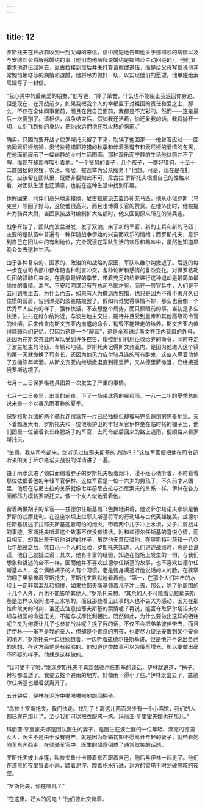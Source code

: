```yaml
---
---
---
```

title: 12
---





罗斯托夫在开战前收到一封父母的来信，信中简短地告知他关于娜塔莎的病情以及与安德烈公爵解除婚约的事（他们向他解释说婚约是娜塔莎主动回绝的），他们又要求他退伍回家去，尼古拉接到信后并未打算请假或退伍，而是给父母写信说他非常惋惜娜塔莎的病情和退婚，他将尽力做好一切，以实现他们的愿望。他单独给索尼娅写了一封信。

“我心灵中的最亲爱的朋友，”他写道，“除了荣誉，什么也不能阻止我返回你身边。但是现在，在开战前夕，如果我把我个人的幸福置于对祖国的责任和爱之上，那么，不仅在全体同事面前，而且在我自己面前，我都是不光彩的。然而——这是最后一次离别了。请相信，战争结束后，假如我还活着，你还爱我的话，我将抛开一切，立刻飞到你的身边，把你永远拥抱在我火热的胸前。”

确实，只因为要开战才使罗斯托夫留了下来，耽误了他回家——他曾答应过——回去同索尼娅结婚，奥特拉德诺耶狩猎的秋季和伴着圣诞节和索尼娅的爱情的冬天，在他面前展示了一幅幽静的乡村生活图画，那种观乐而宁静的生活他以前并不了解，而现在却那样吸引着他。“一个贤慧的妻子，几个孩子，一群好猎狗，十至十二群凶猛的灵狸，农活、邻居，被选举为公众服务！”他想。可是，现在是在打仗，应该留在团队里，既然非要如此不可，尼古拉·罗斯托夫根据自己的性格来看，对团队生活也还满意，也能在这种生活中找到乐趣。

休假回来，同伴们高兴地迎接他，尼古拉被派去置办补充马匹，他从小俄罗斯（乌克兰）领回了好马，这使他很高兴，而且也博得长官的赞赏。在他外出时，他被提升为骑兵大尉，当团队按战时编制扩大名额时，他又回到原来所在的骑兵连。

战争开始了，团队向波兰进发，发了双饷，来了新的军官、新的士兵和新的马匹；主要的是队伍中普遍有一种伴随战争伊始的兴奋而欢乐的情绪；而罗斯托夫，意识到自己在团队中的有利地位，完全沉浸在军队生活的欢乐和趣味中，虽然他知道早晚会失去这种生活。

由于各种复杂的，国家的、政治的和战略的原因，军队从维尔纳撤退了。后退的每一步在总司令部中都伴随各种利害冲突，各种论断和感情的复杂变化，对保罗格勒兵团的骠骑兵来说，在夏季最好的季节，带着充足的给养进行这种退却是最简单最愉快的事情。泄气、不安和阴谋只有在总司令部才有，而在一般官兵中，人们是不去问到哪里去，为什么而去，如果有人为撤退而惋惜，也只是因为不得不离开久已住惯的营房，告别漂亮的波兰姑娘罢了。假如有谁觉得事情不妙，那么也会像一个优秀军人应有的样子，强作快活，不去想整个局势，而只顾眼前的事。当初是多么快活，驻扎在维尔纳附近，与波兰地主交往，期待并且受到皇帝和其他高级司令官的检阅。后来传来向斯文齐亚内撤退的命令，销毁不能带走的给养。斯文齐亚内值得骠骑兵们记忆，只因为这是一个“醉营”，这是全军送给斯文齐亚内营盘的外号，还因为在斯文齐亚内军队受到许多控告，指控他们利用征收给养的命令，同时夺走了波兰地主的马匹、车辆和地毯。罗斯托夫记得斯文齐亚内，是因为他进入这个镇的第一天就撤换了司务长，还因为他无力应付骑兵连的所有醉鬼，这些人瞒着他偷了五桶陈年啤酒。从斯文齐亚内继续撤退直到德里萨，又从德里萨撤退，已经接近俄罗斯边境了。

七月十三日保罗格勒兵团第一次发生了严重的事情。

七月十二日夜里，出事的前夜，下了一场带冰雹的暴风雨，一八一二年的夏季总的说来是一个以暴风雨著称的夏季。

保罗格勒兵团的两个骑兵连宿营在一片已经抽穗但却被马完全踩倒的黑麦地里。天下着瓢泼大雨，罗斯托夫和一位他所护卫的年轻军官伊林坐在临时搭的棚子里，他们团里一位留着长长络腮胡子的军官，去司令部后回来的路上遇雨，便顺路来看罗斯托夫。

“伯爵，我从司令部来，您听见过拉耶夫斯基的功勋吗？”这位军官便把他在司令部听来的关于萨尔塔诺夫战役的详请讲了一遍。

由于雨水流进了领口而缩着脖子的罗斯托夫吸着烟斗，漫不经心地听着，不时看看那位依偎着他的年轻军官伊林。这位军官是一位十六岁的男孩子，不久前才来团里，他现在与尼古拉的关系就像七年前尼古拉与杰尼索夫的关系一样，伊林在各方面都尽力模仿罗斯托夫，像一个女人似地爱着他。

留着两撇胡子的军官——兹德尔任斯基眉飞色舞地讲着，他说萨尔塔诺夫水坝是俄罗斯的忒摩比利。在这座水坝上拉耶夫斯基将军的行动堪与古代英雄媲美。兹德尔任斯基讲述了拉耶夫斯基迎着可怕的炮火，带着两个儿子冲上水坝，父子并肩战斗的事迹。罗斯托夫听着这个故事不仅没有讲话，附和兹德尔任斯基的喜悦心情，而且相反，却露出羞于听他讲述的样子，虽然他无意反驳他。在奥斯特利茨和一八○七年战役之后，凭自己一个人的经验，罗斯托夫知道，人们讲述战绩时，总是会说谎，他自己就扯过谎；其次，他有丰富的经验，知道在战场上发生的一切，与我们想象和讲述的全不一样。因而他并不喜欢兹德尔任斯基的故事，也不喜欢兹德尔任斯基本人，这个满脸胡子的人有个习惯，老是俯身凑近听他说话的人的脸，在狭窄的棚子里紧挨着罗斯托夫，罗斯托夫默默地看着他。“第一，在那个人们冲击的水坝上一定非常混乱和拥挤，如果拉耶夫斯基领着儿子冲上去，那么，除了他周围的十几个人外，再也不能影响其他人。”罗斯托夫想，“其余的人不可能看见拉耶夫斯基是怎样以及同谁冲上水坝的。而且那些看见此事的人也不会大为感动，因为在那性命攸关的时刻，谁还去注意拉耶夫斯基的案情呢？再说，能否夺取萨尔塔诺夫水坝与祖国的命运无关，不能与忒摩比利相比。既然如此，为什么要做出这样的牺牲呢？又为何要让儿子也参加战斗呢？换了我的话，不仅不会把弟弟彼佳带去，而且连伊林——虽不是我的亲人，但却是个善良的男孩，也要尽力设法安置到某个安全的地方。”罗斯托夫一边继续想着，一边听着兹德尔任斯基讲。但是他并不说出自己的思想、在这方面他是有经验的。他知道这类故事可以为俄军增光，所以要做出毫不怀疑的样子。他就是这样做的。

“我可受不了啦。”发现罗斯托夫不喜欢兹德尔任斯基的谈话，伊林就说道，“袜子、衬衫都湿透了。我要去找个避雨的地方。好像雨下得小了些。”伊林走出去了，兹德尔任斯基也跟着就离开了。

五分钟后，伊林在泥泞中啪嗒啪嗒地跑回棚子。

“乌拉！罗斯托夫，我们快走。找到了！离这儿两百来步有一个小酒馆，我们的人都已聚在那儿了。至少我们可以把衣服烤一烤。玛丽亚·亨里霍夫娜也在那儿。”

玛丽亚·亨里霍夫娜是团队医生的妻子，是医生在波兰娶的一位年轻、漂亮的德国女人，医生不是由于没有财产，就是因为新婚初期不愿离开年轻的妻子，就带着她随军东奔西走，在骠骑军官中，医生的醋意倒成了通常取笑的话题。

罗斯托夫披上斗篷，叫拉夫鲁什卡带着东西跟着自己，随后与伊林一起走了。他们在漆黑的夜里冒着小雨，踏着泥泞，蹚着积水行进，远方的雷电不时划破黑暗的夜空。

“罗斯托夫，你在哪儿？”

“在这里。好大的闪电！”他们彼此交谈着。